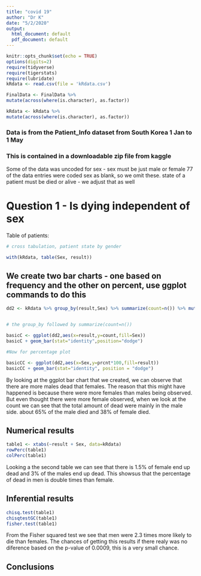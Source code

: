 ```yaml
---
title: "covid 19"
author: "Dr K"
date: "5/2/2020"
output:
  html_document: default
  pdf_document: default
---
```


```r
knitr::opts_chunk$set(echo = TRUE)
options(digits=2)
require(tidyverse)
require(tigerstats)
require(lubridate)
kRdata <- read.csv(file = 'kRdata.csv')
```

```r
FinalData <- FinalData %>%
mutate(across(where(is.character), as.factor))
```

```r
kRdata <- kRdata %>%
mutate(across(where(is.character), as.factor))
```



### Data is from the Patient_Info dataset from South Korea 1 Jan to 1 May 
### This is contained in a downloadable zip file from kaggle

Some of the data was uncoded for sex - sex must be just male or female
77 of the data entries were coded sex  as blank, so we omit these.
state of a patient must be died or alive - we adjust that as well   
  
# Question 1 - Is dying independent of sex




Table of patients:
```r

# cross tabulation, patient state by gender

with(kRdata, table(Sex, result))

```

## We create two bar charts - one based on frequency and the other on percent, use ggplot commands to do this

```r
dd2 <- kRdata %>% group_by(result,Sex) %>% summarize(count=n()) %>% mutate(prcnt=count/sum(count))


# the group_by followed by summarize(count=n())

basicC <- ggplot(dd2,aes(x=result,y=count,fill=Sex))
basicC + geom_bar(stat="identity",position="dodge")

#Now for percentage plot

basicCC <- ggplot(dd2,aes(x=Sex,y=prcnt*100,fill=result)) 
basicCC + geom_bar(stat="identity", position = "dodge")
```

By looking at the ggplot bar chart that we created, we can observe that there are more males dead that females. The reason that this might have happened is because there were more females than males being observed. But even thought there were more female observed, when we look at the count we can see that the total amount of dead were mainly in the male side. about 65% of the male died and 38% of female died. 

## Numerical results

```r
table1 <- xtabs(~result + Sex, data=kRdata)
rowPerc(table1)
colPerc(table1)
```
Looking a the second table we can see that there is 1.5% of female end up dead and 3% of the males end up dead. This showsus that the percentage of dead in men is double times than female. 

## Inferential results 

```r
chisq.test(table1)
chisqtestGC(table1)
fisher.test(table1)
```

From the Fisher squared test we see that men were 2.3 times more likely to die than females. The chances of getting this results if there realy was  no diference based on the p-value of 0.0009, this is a very small chance.

## Conclusions

